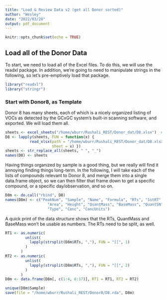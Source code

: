 ```yaml
---
title: "Load & Review Data v2 (get all Donor sorted)"
author: "Wesley"
date: "2022/03/28"
output: pdf_document
---
```


```r
knitr::opts_chunk$set(echo = TRUE)
```

## Load all of the Donor Data

To start, we need to load all of the Excel files. To do this, we will use the
readxl package. In addition, we're going to need to manipulate strings in 
the following, so let's pre-emptively load that package.

```r
library("readxl")
library("stringr")
```

### Start with Donor8, as Template

Donor 8 has many sheets, each of which is a nicely organized listing of VOCs
as detected by the GCxGC system's built-in scanning software, and exported. 
We will load them all. 

```r
sheets <- excel_sheets("/home/wburr/Rushali_REST/Donor_dat/D8.xlsx")  # note: spaces in names
D8 <- lapply(sheets, FUN = function(x) {
           read_xlsx(path = "/home/wburr/Rushali_REST/Donor_dat/D8.xlsx",
                     sheet = x) })
sheets <- str_replace_all(sheets, " ", "_")
names(D8) <- sheets
```

Having things organized by sample is a good thing, but we really will
find it annoying finding things long-term. In the following, I will take each
of the lists of compounds relevant to Donor 8, and merge them into a single
data.frame object, so we can then filter that frame down to get a specific
compound, or a specific day/observation, and so on.

```r
D8m <- do.call("rbind", D8)
names(D8m) <- c("PeakNum", "Sample", "Name", "Formula", "RTs", "1stRT","2ndRT","Similarity",
                   "Area", "Height", "QuantMass", "BaseMass", "QuantSN", "PeakSN",
                   "Type", "Conc", "ConcUnits")
```

A quick print of the data structure shows that the RTs, QuantMass and BaseMass
won't be usable as numbers. The RTs need to be split, as well.

```r
RT1 <- as.numeric(
         unlist(
           lapply(strsplit(D8m$RTs, ","), FUN = "[[", 1)
         )
       )
RT2 <- as.numeric(
         unlist(
           lapply(strsplit(D8m$RTs, ","), FUN = "[[", 2)
         )
       )
D8m <- data.frame(D8m[, c(1:4, 6:17)], RT1 = RT1, RT2 = RT2)
```

```r
unique(D8m$Sample)
save(file = "/home/wburr/Rushali_REST/Donor8/D8.rda", D8m)
```
